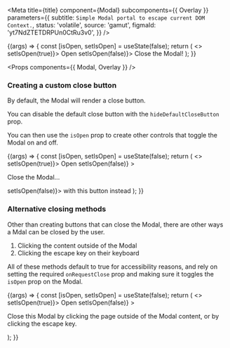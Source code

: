 
<Meta
  title={title}
  component={Modal}
  subcomponents={{ Overlay }}
  parameters={{
    subtitle: `Simple Modal portal to escape current DOM Context.`,
    status: 'volatile',
    source: 'gamut',
    figmaId: 'yt7NdZTETDRPUn0CtRu3v0',
  }}
/>

<Canvas>
  <Story name="Modal">
    {(args) => {
      const [isOpen, setIsOpen] = useState(false);
      return (
        <>
          <ButtonDeprecated onClick={() => setIsOpen(true)}>
            Open
          </ButtonDeprecated>
          <Modal isOpen={isOpen} onRequestClose={() => setIsOpen(false)}>
            Close the Modal!
          </Modal>
        </>
      );
    }}
  </Story>
</Canvas>

<Props components={{ Modal, Overlay }} />

### Creating a custom close button

By default, the Modal will render a close button.

You can disable the default close button with the `hideDefaultCloseButton` prop.

You can then use the `isOpen` prop to create other controls that toggle the Modal on and off.

<Canvas>
  <Story name="Without Close Default">
    {(args) => {
      const [isOpen, setIsOpen] = useState(false);
      return (
        <>
          <ButtonDeprecated onClick={() => setIsOpen(true)}>
            Open
          </ButtonDeprecated>
          <Modal
            isOpen={isOpen}
            hideDefaultCloseButton
            onRequestClose={() => setIsOpen(false)}
          >
            <p>Close the Modal...</p>
            <ButtonDeprecated block onClick={() => setIsOpen(false)}>
              with this button instead
            </ButtonDeprecated>
          </Modal>
        </>
      );
    }}
  </Story>
</Canvas>

### Alternative closing methods

Other than creating buttons that can close the Modal, there are other ways a Mdal can be closed by the user.

1. Clicking the content outside of the Modal
2. Clicking the escape key on their keyboard

All of these methods default to true for accessibility reasons, and rely on setting the required `onRequestClose` prop and making sure it toggles the `isOpen` prop on the Modal.

<Canvas>
  <Story name="Clicking Outside">
    {(args) => {
      const [isOpen, setIsOpen] = useState(false);
      return (
        <>
          <ButtonDeprecated onClick={() => setIsOpen(true)}>
            Open
          </ButtonDeprecated>
          <Modal
            isOpen={isOpen}
            hideDefaultCloseButton
            onRequestClose={() => setIsOpen(false)}
          >
            <p>
              Close this Modal by clicking the page outside of the Modal
              content, or by clicking the escape key.
            </p>
          </Modal>
        </>
      );
    }}
  </Story>
</Canvas>

